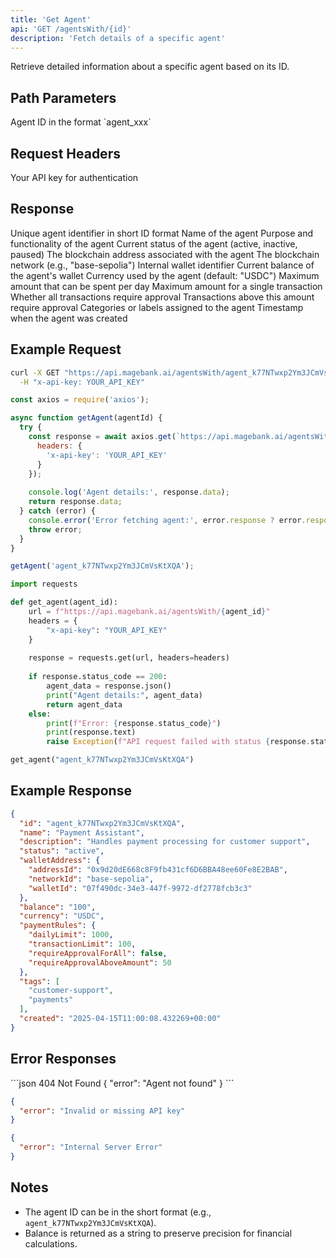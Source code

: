 ```yaml
---
title: 'Get Agent'
api: 'GET /agentsWith/{id}'
description: 'Fetch details of a specific agent'
---
```


Retrieve detailed information about a specific agent based on its ID.

## Path Parameters

<ParamField path="id" type="string" required>
  Agent ID in the format `agent_xxx`
</ParamField>

## Request Headers

<ParamField header="x-api-key" type="string" required>
  Your API key for authentication
</ParamField>

## Response

<ResponseField name="id" type="string">
  Unique agent identifier in short ID format
</ResponseField>

<ResponseField name="name" type="string">
  Name of the agent
</ResponseField>

<ResponseField name="description" type="string">
  Purpose and functionality of the agent
</ResponseField>

<ResponseField name="status" type="string">
  Current status of the agent (active, inactive, paused)
</ResponseField>

<ResponseField name="walletAddress" type="object">
  <Expandable title="properties">
    <ResponseField name="addressId" type="string">
      The blockchain address associated with the agent
    </ResponseField>
    <ResponseField name="networkId" type="string">
      The blockchain network (e.g., "base-sepolia")
    </ResponseField>
    <ResponseField name="walletId" type="string">
      Internal wallet identifier
    </ResponseField>
  </Expandable>
</ResponseField>

<ResponseField name="balance" type="string">
  Current balance of the agent's wallet
</ResponseField>

<ResponseField name="currency" type="string">
  Currency used by the agent (default: "USDC")
</ResponseField>

<ResponseField name="paymentRules" type="object">
  <Expandable title="properties">
    <ResponseField name="dailyLimit" type="number">
      Maximum amount that can be spent per day
    </ResponseField>
    <ResponseField name="transactionLimit" type="number">
      Maximum amount for a single transaction
    </ResponseField>
    <ResponseField name="requireApprovalForAll" type="boolean">
      Whether all transactions require approval
    </ResponseField>
    <ResponseField name="requireApprovalAboveAmount" type="number">
      Transactions above this amount require approval
    </ResponseField>
  </Expandable>
</ResponseField>

<ResponseField name="tags" type="array">
  Categories or labels assigned to the agent
</ResponseField>

<ResponseField name="created" type="string">
  Timestamp when the agent was created
</ResponseField>

## Example Request

<CodeGroup>

```bash cURL
curl -X GET "https://api.magebank.ai/agentsWith/agent_k77NTwxp2Ym3JCmVsKtXQA" \
  -H "x-api-key: YOUR_API_KEY"
```

```javascript Node.js
const axios = require('axios');

async function getAgent(agentId) {
  try {
    const response = await axios.get(`https://api.magebank.ai/agentsWith/${agentId}`, {
      headers: {
        'x-api-key': 'YOUR_API_KEY'
      }
    });
    
    console.log('Agent details:', response.data);
    return response.data;
  } catch (error) {
    console.error('Error fetching agent:', error.response ? error.response.data : error.message);
    throw error;
  }
}

getAgent('agent_k77NTwxp2Ym3JCmVsKtXQA');
```

```python Python
import requests

def get_agent(agent_id):
    url = f"https://api.magebank.ai/agentsWith/{agent_id}"
    headers = {
        "x-api-key": "YOUR_API_KEY"
    }
    
    response = requests.get(url, headers=headers)
    
    if response.status_code == 200:
        agent_data = response.json()
        print("Agent details:", agent_data)
        return agent_data
    else:
        print(f"Error: {response.status_code}")
        print(response.text)
        raise Exception(f"API request failed with status {response.status_code}")

get_agent("agent_k77NTwxp2Ym3JCmVsKtXQA")
```

</CodeGroup>

## Example Response

```json
{
  "id": "agent_k77NTwxp2Ym3JCmVsKtXQA",
  "name": "Payment Assistant",
  "description": "Handles payment processing for customer support",
  "status": "active",
  "walletAddress": {
    "addressId": "0x9d20dE668c8F9fb431cf6D6BBA48ee60Fe8E2BAB",
    "networkId": "base-sepolia",
    "walletId": "07f490dc-34e3-447f-9972-df2778fcb3c3"
  },
  "balance": "100",
  "currency": "USDC",
  "paymentRules": {
    "dailyLimit": 1000,
    "transactionLimit": 100,
    "requireApprovalForAll": false,
    "requireApprovalAboveAmount": 50
  },
  "tags": [
    "customer-support",
    "payments"
  ],
  "created": "2025-04-15T11:00:08.432269+00:00"
}
```

## Error Responses

<ResponseExample>
```json 404 Not Found
{
  "error": "Agent not found"
}
```

```json 401 Unauthorized
{
  "error": "Invalid or missing API key"
}
```

```json 500 Internal Server Error
{
  "error": "Internal Server Error"
}
```
</ResponseExample>

## Notes

- The agent ID can be in the short format (e.g., `agent_k77NTwxp2Ym3JCmVsKtXQA`).
- Balance is returned as a string to preserve precision for financial calculations.